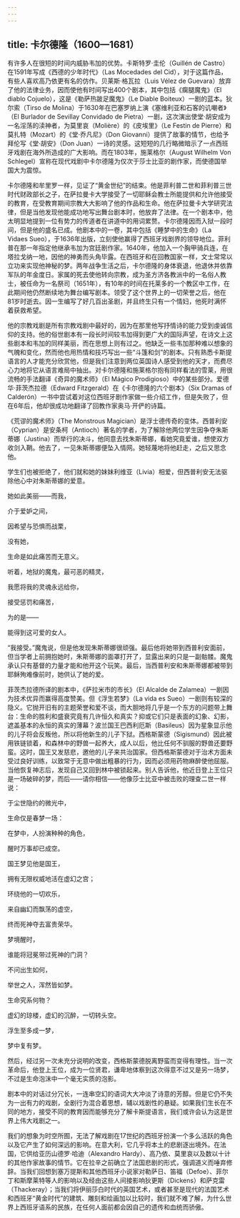 ```yaml
---
---
---
```

title: 卡尔德隆（1600—1681）
---




有许多人在很短的时间内威胁韦加的优势。卡斯特罗·圭伦（Guillén de Castro）在1591年写成《西德的少年时代》（Las Mocedades del Cid），对于这篇作品，有些人喜欢高乃依更有名的仿作。贝莱斯·格瓦拉（Luis Vélez de Guevara）放弃了他的法律业务，因而使他有时间写出400个剧本，其中包括《瘸腿魔鬼》（El diablo Cojuelo），这是《勒萨热跛足魔鬼》（Le Diable Boiteux）一剧的蓝本。狄尔索（Tirso de Molina）于1630年在巴塞罗纳上演《塞维利亚和石客的讥嘲者》（El Burlador de Sevillay Convidado de Pietra）一剧，这次演出使堂·胡安成为一名淫荡的渎神者，为莫里哀（Molière）的《皮埃里》（Le Festin de Pierre）和莫扎特（Mozart）的《堂·乔凡尼》（Don Giovanni）提供了故事的情节，也给予拜伦写《堂·胡安》（Don Juan）一诗的灵感。这短短的几行略微暗示了一点西班牙戏剧在海外所造成的广大影响。而在1803年，施莱格尔（August Wilhelm Von Schlegel）宣称在现代戏剧中卡尔德隆为仅次于莎士比亚的剧作家，而使德国举国大为震惊。

卡尔德隆和牟里罗一样，见证了“黄金世纪”的结束。他是菲利普二世和菲利普三世时代财政部长之子，在萨拉曼卡大学接受了一切耶稣会教士所能提供和允许他接受的教育，在受教育期间宗教大大影响了他的作品和生命。他在萨拉曼卡大学研究法律，但是当他发现他能成功地写出舞台剧本时，他放弃了法律。在一个剧本中，他太明显地提到一位有势力的传道者在讲道中的用词累赘。卡尔德隆因而入狱一段时间，但是他的盛名已成。他剧本中的一卷，其中包括《睡梦中的生命》（La Vidaes Sueo），于1636年出版，立刻使他赢得了西班牙戏剧界的领导地位。菲利普在那一年指定他继承韦加为宫廷剧作家。1640年，他加入一个胸甲骑兵连，在塔拉戈纳一地，因他的神勇而头角毕露。在西班牙和在回教国家一样，文士常常以立功来实现他神秘的梦。两年战争生活之后，卡尔德隆的身体衰退，他退休并依靠军队的年金度日。家属的死去使他转向宗教，成为圣方济各教派中的一名俗人教士，被任命为一名祭司（1651年），有10年的时间在托莱多的一个教区中工作，在此期间他仍然断续地为舞台编写剧本。领受了这个世界上的一切荣誉之后，他在81岁时逝去。因一生编写了好几百出圣剧，并且终生只有一个情妇，他死时满怀着获救希望。

他的宗教戏剧是所有宗教戏剧中最好的，因为在那里他写抒情诗的能力受到虔诚信仰的支持。他的俗世剧本有一段长时间较韦加得到更广大的国际声望，在诗文上这些剧本和韦加的同样美丽，而在思想上则有过之。他缺乏一些韦加那种难以想象的气魄和变化，然而他也用热情和技巧写出一些“斗篷和剑”的剧本。只有熟悉卡斯提语言的人才能充分欣赏他，但是我们注意到两位英国诗人感受到他的天才，而费尽心力地将它从语言难局中抽出。对卡尔德隆和施莱格尔抱有同样看法的雪莱，用很流畅的手法翻译《奇异的魔术师》（El Mágico Prodigioso）中的某些部分。爱德华·菲茨杰拉德（Edward Fitzgerald）在《卡尔德隆的六个剧本》（Six Dramas of Calderón）一书中尝试着对这位西班牙剧作家做一些介绍工作，但是失败了，但在6年后，他却很成功地翻译了回教作家奥马·开俨的诗篇。

《荒谬的魔术师》（The Monstrous Magician）是浮士德传奇的变体。西普利安（Cyprian）是安条柯（Antioch）著名的学者，为了解除他两位学生因争夺朱斯蒂娜（Justina）而举行的决斗，他同意去找朱斯蒂娜，看她究竟爱谁，想使双方收剑入鞘。他去了，一见朱斯蒂娜便坠入情网。她轻蔑地将他赶走，之后又思念他。

学生们也被拒绝了，他们就和她的妹妹利维亚（Livia）相爱，但西普利安无法驱除他心中对朱斯蒂娜的爱意。

她如此美丽——而我，

介于爱妒之间，

因希望与恐惧而战栗，

没有她，

生命是如此痛苦而无意义。

听着，地狱的魔鬼，最可恶的精灵，

我愿将我的灵魂永远给你，

接受惩罚和痛苦，

为的是——

能得到这可爱的女人。



“我接受。”魔鬼说，但是他发现朱斯蒂娜很顽强。最后他将她带到西普利安面前，但当学者上前拥抱她时，朱斯蒂娜的面罩打开了，显露出来的只是一副骷髅。魔鬼承认只有基督的力量才能和他开这个玩笑。最后，当西普利安和朱斯蒂娜都被带到耶稣殉难像前时，她供认了她的爱。

菲茨杰拉德所译的剧本中，《萨拉米市的市长》（El Alcalde de Zalamea）一剧因为技术优异而赢得高度赞美。但《浮生若梦》（La vida es Sueo）一剧则有较深的隐义。它抛开旧有的主题荣誉和爱不谈，而大胆地将几乎是一个东方的问题带上舞台：生命的胜利和盛衰究竟有几许恒久和真实？抑或它们只是表面的幻象、幻影，遮盖基本的永恒的真实的薄幕？波兰国王巴西利厄斯（Basileus）因为星象显示他的儿子将会反叛他，所以将他新生的儿子下狱。西格斯蒙德（Sigismund）因此被用铁链锁着，和森林中的野兽一起养大，成人以后，他比任何不驯服的野兽还要野蛮。这时，国王又发慈悲，邀他的儿子来共治国家。但西格斯蒙德对于治术方面未受过良好训练，以致常于无意中做出粗暴的行为，因而必须用药物麻醉使他屈服。当他恢复神志后，发现自己又回到林中被锁起来。别人告诉他，他近日登上王位只是一场破碎的梦，而后——请你相信——他像莎士比亚中被击败的理查二世一样说：

于尘世隐约的微光中，

生命仅是春梦一场：

在梦中，人扮演种种的角色，

醒时万事却已成空。

国王梦见他是国王，

拥有无限权威地活在虚幻之宫；

环绕他的一切欢乐，

来自幽幻而飘荡的虚空，

终而死神夺去富贵荣华。

梦境醒时，

谁能将冠冕带过死神的门洞？

不问出生如何，

举世之人，浑然皆如梦。

生命究系何物？

虚幻的琼楼，虚幻的沉醉，一切转头空。

浮生至多成一梦，

梦中复有梦。



然后，经过另一次未充分说明的改变，西格斯蒙德脱离野蛮而变得有理性。当一次革命后，他登上王位，成为一位贤君，谦卑地体察到这次得意不过又是另一场梦，不过是生命泡沫中一个毫无实质的泡影。

剧本中的对话过分冗长，一连串空幻的语词大大冲淡了诗意的芳醇。但是它仍不失为一出有力的戏剧，全剧行为混合着思想，辅以戏剧性的悬疑。如果我们生长在不同的地方，接受不同的教育因而能够充分了解卡斯提语言，我们或许会认为这是世界上伟大戏剧之一。

我们的想象为时空所囿，无法了解戏剧在17世纪的西班牙扮演一个多么活跃的角色以及它产生了如何深远的影响。在意大利，它几乎将本土的悲剧逐出境外。在法国，它供给亚历山德罗·哈迪（Alexandro Hardy）、高乃依、莫里哀以及数以十计的其他作家故事的情节。它在拉辛之前确立了法国悲剧的形式，强调道义而唾弃修辞。当我们回想到塞万提斯和其他西班牙小说家对勒萨日、笛福（Defoe）、菲尔丁和斯摩莱特等人的影响以及经由这些人间接影响狄更斯（Dickens）和萨克雷（Thackeray）；当我们将伊丽莎白时代的英国艺术，或者甚至是现代的法国艺术和西班牙“黄金时代”的建筑、雕刻和绘画加以比较时，我们就不难了解，为什么世界上西班牙语系的民族，在任何人面前都会因自己的遗传和血统而骄傲。